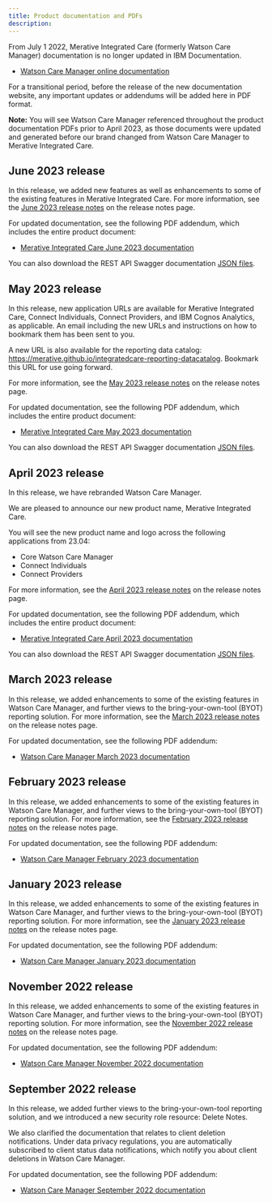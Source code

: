 ```yaml
---
title: Product documentation and PDFs
description: 
---
```


From July 1 2022, Merative Integrated Care (formerly Watson Care Manager) documentation is no longer updated in IBM Documentation.

* [Watson Care Manager online documentation](https://www.ibm.com./docs/en/watson-care-manager)

For a transitional period, before the release of the new documentation website, any important updates or addendums will be added here in PDF format.

**Note:** You will see Watson Care Manager referenced throughout the product documentation PDFs prior to April 2023, as those documents were updated and generated before our brand changed from Watson Care Manager to Merative Integrated Care.

## June 2023 release

In this release, we added new features as well as enhancements to some of the existing features in Merative Integrated Care. For more information, see the [June 2023 release notes](/pdf/wcm/MerativeIntegratedCare_ReleaseNotes_June2023.pdf) on the release notes page.

For updated documentation, see the following PDF addendum, which includes the entire product document:

* [Merative Integrated Care June 2023 documentation](/pdf/wcm/MerativeIntegratedCare_June2023.pdf)

You can also download the REST API Swagger documentation [JSON files](/json/IntegratedCare_JSON_23.06.zip).

## May 2023 release

In this release, new application URLs are available for Merative Integrated Care, Connect Individuals, Connect Providers, and IBM Cognos Analytics, as applicable. An email including the new URLs and instructions on how to bookmark them has been sent to you.

A new URL is also available for the reporting data catalog: https://merative.github.io/integratedcare-reporting-datacatalog. Bookmark this URL for use going forward.

For more information, see the [May 2023 release notes](/pdf/wcm/MerativeIntegratedCare_ReleaseNotes_May2023.pdf) on the release notes page.

For updated documentation, see the following PDF addendum, which includes the entire product document:

* [Merative Integrated Care May 2023 documentation](/pdf/wcm/MerativeIntegratedCare_May2023.pdf)

You can also download the REST API Swagger documentation [JSON files](/json/IntegratedCare_JSON.zip).

## April 2023 release

In this release, we have rebranded Watson Care Manager.

We are pleased to announce our new product name, Merative Integrated Care.

You will see the new product name and logo across the following applications from 23.04:

* Core Watson Care Manager
* Connect Individuals
* Connect Providers

For more information, see the [April 2023 release notes](/pdf/wcm/MerativeIntegratedCare_ReleaseNotes_April2023.pdf) on the release notes page.

For updated documentation, see the following PDF addendum, which includes the entire product document:

* [Merative Integrated Care April 2023 documentation](/pdf/wcm/MerativeIntegratedCare_April2023_PDF.pdf)

You can also download the REST API Swagger documentation [JSON files](/json/IntegratedCare_JSON.zip).

## March 2023 release

In this release, we added enhancements to some of the existing features in Watson Care Manager, and further views to the bring-your-own-tool (BYOT) reporting solution. For more information, see the [March 2023 release notes](/pdf/wcm/WatsonCareManager_ReleaseNotes_March2023.pdf) on the release notes page.

For updated documentation, see the following PDF addendum:

* [Watson Care Manager March 2023 documentation](/pdf/wcm/WatsonCareManager_March2023_PDF.pdf)

## February 2023 release

In this release, we added enhancements to some of the existing features in Watson Care Manager, and further views to the bring-your-own-tool (BYOT) reporting solution. For more information, see the [February 2023 release notes](/pdf/wcm/WatsonCareManager_ReleaseNotes_February2023.pdf) on the release notes page.

For updated documentation, see the following PDF addendum:

* [Watson Care Manager February 2023 documentation](/pdf/wcm/WatsonCareManager_February2023_PDF.pdf)

## January 2023 release

In this release, we added enhancements to some of the existing features in Watson Care Manager, and further views to the bring-your-own-tool (BYOT) reporting solution. For more information, see the [January 2023 release notes](/pdf/wcm/WatsonCareManager_ReleaseNotes_January2023.pdf) on the release notes page.

For updated documentation, see the following PDF addendum:

* [Watson Care Manager January 2023 documentation](/pdf/wcm/WatsonCareManager_January2023_PDF.pdf)

## November 2022 release

In this release, we added enhancements to some of the existing features in Watson Care Manager, and further views to the bring-your-own-tool (BYOT) reporting solution. For more information, see the [November 2022 release notes](/pdf/wcm/WatsonCareManager_ReleaseNotes_November22.pdf) on the release notes page.

For updated documentation, see the following PDF addendum:

* [Watson Care Manager November 2022 documentation](/pdf/wcm/WatsonCareManager_November22_PDF.pdf)

## September 2022 release

In this release, we added further views to the bring-your-own-tool reporting solution, and we introduced a new security role resource: Delete Notes.

We also clarified the documentation that relates to client deletion notifications. Under data privacy regulations, you are automatically subscribed to client status data notifications, which notify you about client deletions in Watson Care Manager.

For updated documentation, see the following PDF addendum:

* [Watson Care Manager September 2022 documentation](/pdf/wcm/WatsonCareManager_September22_PDF.pdf)
